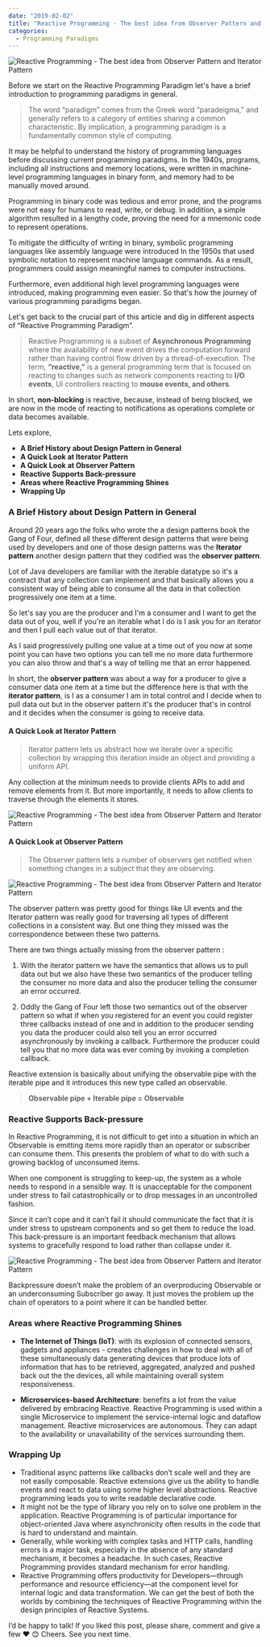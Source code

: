 ```yaml
---
date: "2019-02-02"
title: "Reactive Programming - The best idea from Observer Pattern and Iterator Pattern"
categories:
  - Programming Paradigms
---
```


![Reactive Programming - The best idea from Observer Pattern and Iterator Pattern](./Intro_Picture.png)

Before we start on the Reactive Programming Paradigm let's have a brief introduction to programming paradigms in general. 

> The word “paradigm” comes from the Greek word “paradeigma,” and generally refers to a category of entities sharing a common characteristic. By implication, a programming paradigm is a fundamentally common style of computing.

It may be helpful to understand the history of programming languages before discussing current programming paradigms. In the 1940s, programs, including all instructions and memory locations, were written in machine-level programming languages in binary form, and memory had to be manually moved around. 

Programming in binary code was tedious and error prone, and the programs were not easy for humans to read, write, or debug. In addition, a simple algorithm resulted in a lengthy code, proving the need for a mnemonic code to represent operations.

To mitigate the difficulty of writing in binary, symbolic programming languages like assembly language were introduced In the 1950s that used symbolic notation to represent machine language commands. As a result, programmers could assign meaningful names to computer instructions. 

Furthermore, even additional high level programming languages were introduced, making programming even easier. So that's how the journey of various programming paradigms began.

Let's get back to the crucial part of this article and dig in different aspects of “Reactive Programming Paradigm”.

> Reactive Programming is a subset of **Asynchronous Programming** where the availability of new event drives the computation forward rather than having control flow driven by a thread-of-execution. The term, **“reactive,”** is a general programming term that is focused on reacting to changes such as network components reacting to **I/O events**, UI controllers reacting to **mouse events, and others**.

In short, **non-blocking** is reactive, because, instead of being blocked, we are now in the mode of reacting to notifications as operations complete or data becomes available.

Lets explore,
  - **A Brief History about Design Pattern in General**
  - **A Quick Look at Iterator Pattern**
  - **A Quick Look at Observer Pattern**
  - **Reactive Supports Back-pressure**
  - **Areas where Reactive Programming Shines**
  - **Wrapping Up**
  
### A Brief History about Design Pattern in General

Around 20 years ago the folks who wrote the a design patterns book the Gang of Four, defined all these different design patterns that were being used by developers and one of those design patterns was the **Iterator pattern** another design pattern that they codified was the **observer pattern**.

Lot of Java developers are familiar with the iterable datatype so it's a contract that any collection can implement and that basically allows you a consistent way of being able to consume all the data in that collection progressively one item at a time.

So let's say you are the producer and I'm a consumer and I want to get the data out of you, well if you're an iterable what I do is I ask you for an iterator and then I pull each value out of that iterator.

As I said progressively pulling one value at a time out of you now at some point you can have two options you can tell me no more data furthermore you can also throw and that's a way of telling me that an error happened.

In short, the **observer pattern** was about a way for a producer to give a consumer data one item at a time but the difference here is that with the **iterator pattern**, 
is I as a consumer I am in total control and I decide when to pull data out but in the observer pattern it's the producer that's in control and it decides when the consumer 
is going to receive data.


#### A Quick Look at Iterator Pattern

> Iterator pattern lets us abstract how we iterate over a specific collection by wrapping this iteration inside an object and providing a uniform API.

Any collection at the minimum needs to provide clients APIs to add and remove elements from it. But more importantly, it needs to allow clients to traverse through the elements it stores.

![Reactive Programming - The best idea from Observer Pattern and Iterator Pattern](./Iterator_Pattern.jpg)


#### A Quick Look at Observer Pattern

> The Observer pattern lets a number of observers get notified when something changes in a subject that they are observing.

![Reactive Programming - The best idea from Observer Pattern and Iterator Pattern](./Observer_Pattern.png)

The observer pattern was pretty good for things like UI events and the Iterator pattern was really good for traversing all types of different collections in a consistent way. But one thing they missed was the correspondence between these two patterns.

There are two things actually missing from the observer pattern :

1. With the iterator pattern we have the semantics that allows us to pull data out but we also have these two semantics of the producer telling the consumer  no more data and also the producer telling the consumer an error occurred.

1. Oddly the Gang of Four left those two semantics out of the observer pattern so what if when you registered for an event you could register three callbacks instead of one and in addition to the producer sending you data the producer could also tell you an error occurred asynchronously by invoking a callback. Furthermore the producer could tell you that no more data was ever coming by invoking a completion callback.

Reactive extension is basically about unifying the observable pipe with the iterable pipe and it introduces this new type called an observable.

> **Observable pipe + Iterable pipe = Observable**

### Reactive Supports Back-pressure

In Reactive Programming, it is not difficult to get into a situation in which an Observable is emitting items more rapidly than an operator or subscriber can consume them. This presents the problem of what to do with such a growing backlog of unconsumed items.

When one component is struggling to keep-up, the system as a whole needs to respond in a sensible way. It is unacceptable for the component under stress to fail catastrophically or to drop messages in an uncontrolled fashion.

Since it can’t cope and it can’t fail it should communicate the fact that it is under stress to upstream components and so get them to reduce the load. This back-pressure is an important feedback mechanism that allows systems to gracefully respond to load rather than collapse under it.

![Reactive Programming - The best idea from Observer Pattern and Iterator Pattern](./Back_Pressure.png)

Backpressure doesn’t make the problem of an overproducing Observable or an underconsuming Subscriber go away. It just moves the problem up the chain of operators 
to a point where it can be handled better.

### Areas where Reactive Programming Shines

  - **The Internet of Things (IoT)**: with its explosion of connected sensors, gadgets and appliances - creates challenges in how to deal with all of these simultaneously data generating devices that produce lots of information that has to be retrieved, aggregated, analyzed and pushed back out the the devices, all while maintaining overall system responsiveness. 

  - **Microservices-based Architecture**: benefits a lot from the value delivered by embracing Reactive. Reactive Programming is used within a single Microservice to implement the service-internal logic and dataflow management. Reactive microservices are autonomous. They can adapt to the availability or unavailability of the services surrounding them. 
 
### Wrapping Up

  - Traditional async patterns like callbacks don’t scale well and they are not easily composable. Reactive extensions give us the ability to handle events and react to data using some higher level abstractions. Reactive programming leads you to write readable declarative code.
  - It might not be the type of library you rely on to solve one problem in the application. Reactive Programming is of particular importance for object-oriented Java where asynchronicity often results in the code that is hard to understand and maintain.
  - Generally, while working with complex tasks and HTTP calls, handling errors is a major task, especially in the absence of any standard mechanism, it becomes a headache. In such cases, Reactive Programming provides standard mechanism for error handling.
  - Reactive Programming offers productivity for Developers—through performance and resource efficiency—at the component level for internal logic and data transformation. We can get the best of both the worlds by combining the techniques of Reactive Programming within the design principles of Reactive Systems.

I’d be happy to talk! If you liked this post, please share, comment and give a few ❤️ 😊 Cheers. See you next time.
